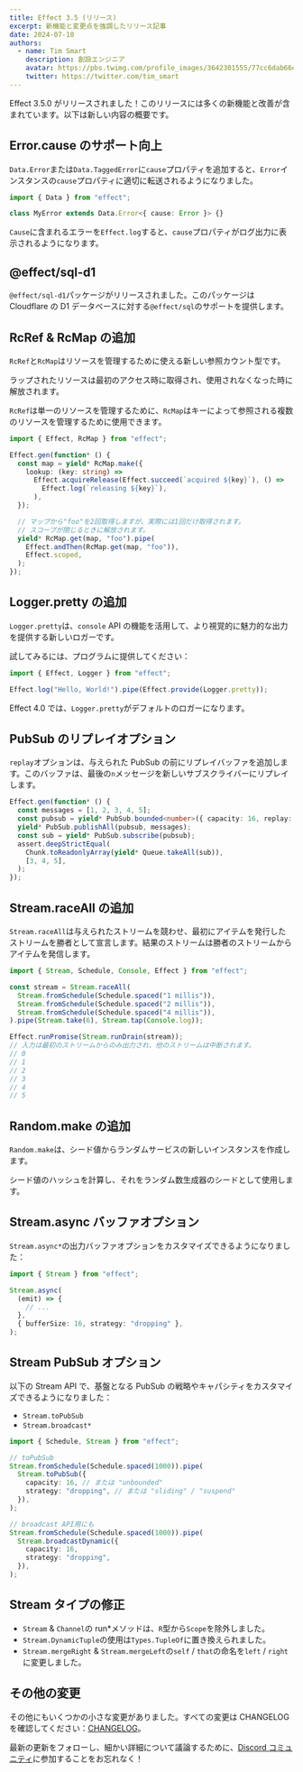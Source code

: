 ```yaml
---
title: Effect 3.5 (リリース)
excerpt: 新機能と変更点を強調したリリース記事
date: 2024-07-10
authors:
  - name: Tim Smart
    description: 創設エンジニア
    avatar: https://pbs.twimg.com/profile_images/3642301555/77cc6dab66dc94fdd77e503fd6d1c1cf_400x400.jpeg
    twitter: https://twitter.com/tim_smart
---
```


Effect 3.5.0 がリリースされました！このリリースには多くの新機能と改善が含まれています。以下は新しい内容の概要です。

## Error.cause のサポート向上

`Data.Error`または`Data.TaggedError`に`cause`プロパティを追加すると、`Error`インスタンスの`cause`プロパティに適切に転送されるようになりました。

```typescript
import { Data } from "effect";

class MyError extends Data.Error<{ cause: Error }> {}
```

`Cause`に含まれるエラーを`Effect.log`すると、`cause`プロパティがログ出力に表示されるようになります。

## @effect/sql-d1

`@effect/sql-d1`パッケージがリリースされました。このパッケージは Cloudflare の D1 データベースに対する`@effect/sql`のサポートを提供します。

## RcRef & RcMap の追加

`RcRef`と`RcMap`はリソースを管理するために使える新しい参照カウント型です。

ラップされたリソースは最初のアクセス時に取得され、使用されなくなった時に解放されます。

`RcRef`は単一のリソースを管理するために、`RcMap`はキーによって参照される複数のリソースを管理するために使用できます。

```typescript
import { Effect, RcMap } from "effect";

Effect.gen(function* () {
  const map = yield* RcMap.make({
    lookup: (key: string) =>
      Effect.acquireRelease(Effect.succeed(`acquired ${key}`), () =>
        Effect.log(`releasing ${key}`),
      ),
  });

  // マップから"foo"を2回取得しますが、実際には1回だけ取得されます。
  // スコープが閉じるときに解放されます。
  yield* RcMap.get(map, "foo").pipe(
    Effect.andThen(RcMap.get(map, "foo")),
    Effect.scoped,
  );
});
```

## Logger.pretty の追加

`Logger.pretty`は、`console` API の機能を活用して、より視覚的に魅力的な出力を提供する新しいロガーです。

試してみるには、プログラムに提供してください：

```typescript
import { Effect, Logger } from "effect";

Effect.log("Hello, World!").pipe(Effect.provide(Logger.pretty));
```

Effect 4.0 では、`Logger.pretty`がデフォルトのロガーになります。

## PubSub のリプレイオプション

`replay`オプションは、与えられた PubSub の前にリプレイバッファを追加します。このバッファは、最後の`n`メッセージを新しいサブスクライバーにリプレイします。

```typescript
Effect.gen(function* () {
  const messages = [1, 2, 3, 4, 5];
  const pubsub = yield* PubSub.bounded<number>({ capacity: 16, replay: 3 });
  yield* PubSub.publishAll(pubsub, messages);
  const sub = yield* PubSub.subscribe(pubsub);
  assert.deepStrictEqual(
    Chunk.toReadonlyArray(yield* Queue.takeAll(sub)),
    [3, 4, 5],
  );
});
```

## Stream.raceAll の追加

`Stream.raceAll`は与えられたストリームを競わせ、最初にアイテムを発行したストリームを勝者として宣言します。結果のストリームは勝者のストリームからアイテムを発信します。

```typescript
import { Stream, Schedule, Console, Effect } from "effect";

const stream = Stream.raceAll(
  Stream.fromSchedule(Schedule.spaced("1 millis")),
  Stream.fromSchedule(Schedule.spaced("2 millis")),
  Stream.fromSchedule(Schedule.spaced("4 millis")),
).pipe(Stream.take(6), Stream.tap(Console.log));

Effect.runPromise(Stream.runDrain(stream));
// 入力は最初のストリームからのみ出力され、他のストリームは中断されます。
// 0
// 1
// 2
// 3
// 4
// 5
```

## Random.make の追加

`Random.make`は、シード値からランダムサービスの新しいインスタンスを作成します。

シード値のハッシュを計算し、それをランダム数生成器のシードとして使用します。

## Stream.async バッファオプション

`Stream.async*`の出力バッファオプションをカスタマイズできるようになりました：

```typescript
import { Stream } from "effect";

Stream.async(
  (emit) => {
    // ...
  },
  { bufferSize: 16, strategy: "dropping" },
);
```

## Stream PubSub オプション

以下の Stream API で、基盤となる PubSub の戦略やキャパシティをカスタマイズできるようになりました：

- `Stream.toPubSub`
- `Stream.broadcast*`

```ts
import { Schedule, Stream } from "effect";

// toPubSub
Stream.fromSchedule(Schedule.spaced(1000)).pipe(
  Stream.toPubSub({
    capacity: 16, // または "unbounded"
    strategy: "dropping", // または "sliding" / "suspend"
  }),
);

// broadcast API用にも
Stream.fromSchedule(Schedule.spaced(1000)).pipe(
  Stream.broadcastDynamic({
    capacity: 16,
    strategy: "dropping",
  }),
);
```

## Stream タイプの修正

- `Stream` & `Channel`の run\*メソッドは、`R`型から`Scope`を除外しました。
- `Stream.DynamicTuple`の使用は`Types.TupleOf`に置き換えられました。
- `Stream.mergeRight` & `Stream.mergeLeft`の`self` / `that`の命名を`left` / `right`に変更しました。

## その他の変更

その他にもいくつかの小さな変更がありました。すべての変更は CHANGELOG を確認してください：[CHANGELOG](https://github.com/Effect-TS/effect/blob/main/packages/effect/CHANGELOG.md)。

最新の更新をフォローし、細かい詳細について議論するために、[Discord コミュニティ](https://discord.gg/effect-ts)に参加することをお忘れなく！
